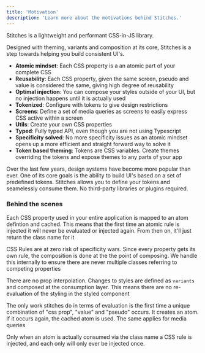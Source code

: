 ```yaml
---
title: 'Motivation'
description: 'Learn more about the motivations behind Stitches.'
---
```


Stitches is a lightweight and performant CSS-in-JS library.

Designed with theming, variants and composition at its core, Stitches is a step towards helping you build consistent UI's.

- **Atomic mindset**: Each CSS property is a an atomic part of your complete CSS
- **Reusability**: Each CSS property, given the same screen, pseudo and value is considered the same, giving high degree of reusability
- **Optimal injection**: You can compose your styles outside of your UI, but no injection happens until it is actually used
- **Tokenized**: Configure with tokens to give design restrictions
- **Screens**: Define a set of media queries as screens to easily express CSS active within a screen
- **Utils**: Create your own CSS properties
- **Typed**: Fully typed API, even though you are not using Typescript
- **Specificity solved**: No more specificity issues as an atomic mindset opens up a more efficient and straight forward way to solve it
- **Token based theming**: Tokens are CSS variables. Create themes overriding the tokens and expose themes to any parts of your app

Over the last few years, design systems have become more popular than ever. One of its core goals is the ability to build UI's based on a set of predefined tokens. Stitches allows you to define your tokens and seamelessly consume them. No third-party libraries or plugins required.

### Behind the scenes

Each CSS property used in your entire application is mapped to an atom defintion and cached. This means that the first time an atomic rule is injected it will never be evaluated or injected again. From then on, it'll just return the class name for it

CSS Rules are at zero risk of specificity wars. Since every property gets its own rule, the composition is done at the the point of composing. We handle this internally to ensure there are never multiple classes referring to competing properties

There are no prop interpolation. Changes to styles are defined as `variants` and composed at the consumption layer. This means there are no re-evaluation of the styling in the styled component

The only work stitches do in terms of evaluation is the first time a unique combination of "css prop", "value" and "pseudo" occurs. It creates an atom. If it occurs again, the cached atom is used. The same applies for media queries

Only when an atom is actually consumed via the class name a CSS rule is injected, and each only will only ever be injected once.
